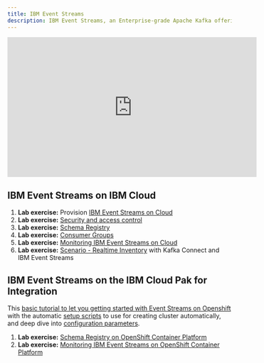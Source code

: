 ```yaml
---
title: IBM Event Streams
description: IBM Event Streams, an Enterprise-grade Apache Kafka offering
---
```


<iframe width="560" height="315" src="https://www.youtube.com/embed/7EIdiiixfqk" frameborder="0" allow="accelerometer; autoplay; encrypted-media; gyroscope; picture-in-picture" allowfullscreen></iframe>

## IBM Event Streams on IBM Cloud

1. **Lab exercise:** Provision [IBM Event Streams on Cloud](/technology/event-streams/es-cloud/)
2. **Lab exercise:** [Security and access control](/technology/event-streams/security/)
3. **Lab exercise:** [Schema Registry](/use-cases/schema-registry-on-cloud/)
4. **Lab exercise:** [Consumer Groups](/technology/event-streams/consumergrp/)
5. **Lab exercise:** [Monitoring IBM Event Streams on Cloud](/use-cases/monitoring-on-cloud/)
6. **Lab exercise:** [Scenario - Realtime Inventory](/scenarios/realtime-inventory/) with Kafka Connect and IBM Event Streams

## IBM Event Streams on the IBM Cloud Pak for Integration

This [basic tutorial to let you getting started with Event Streams on Openshift](https://ocp42.cloudpak8s.io/integration/cp4i-deploy-eventstreams/) with the automatic [setup scripts](https://github.com/ibm-cloud-architecture/cp4i-setup/blob/master/integration/eventstreams/README.md) to use for creating cluster automatically, and deep dive into [configuration parameters](https://github.com/ibm-cloud-architecture/cp4i-setup/tree/master/integration/eventstreams/ibm-eventstreams-icp4i-prod).

1. **Lab exercise:** [Schema Registry on OpenShift Container Platform](/use-cases/schema-registry-on-ocp/)
2. **Lab exercise:** [Monitoring IBM Event Streams on OpenShift Container Platform](/use-cases/monitoring-on-ocp/)
